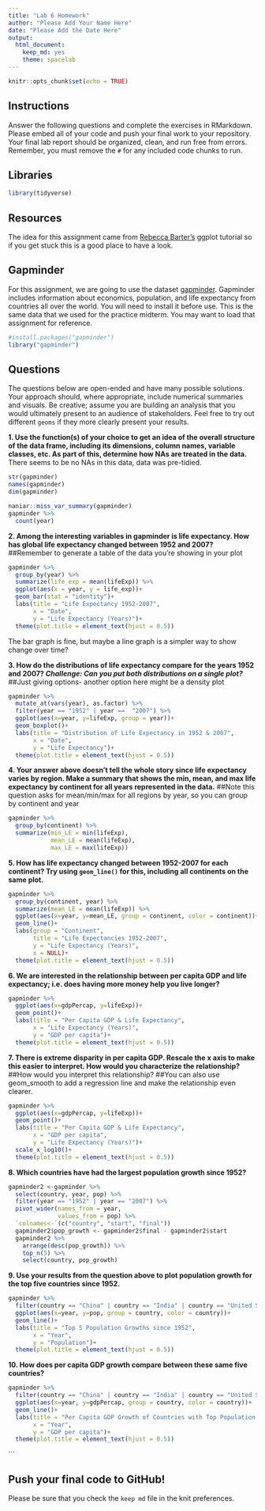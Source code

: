 ```yaml
---
title: "Lab 6 Homework"
author: "Please Add Your Name Here"
date: "Please Add the Date Here"
output:
  html_document: 
    keep_md: yes
    theme: spacelab
---
```


```r
knitr::opts_chunk$set(echo = TRUE)
```

## Instructions
Answer the following questions and complete the exercises in RMarkdown. Please embed all of your code and push your final work to your repository. Your final lab report should be organized, clean, and run free from errors. Remember, you must remove the `#` for any included code chunks to run.  

## Libraries
```r
library(tidyverse)
```

## Resources
The idea for this assignment came from [Rebecca Barter's](http://www.rebeccabarter.com/blog/2017-11-17-ggplot2_tutorial/) ggplot tutorial so if you get stuck this is a good place to have a look.  

## Gapminder
For this assignment, we are going to use the dataset [gapminder](https://cran.r-project.org/web/packages/gapminder/index.html). Gapminder includes information about economics, population, and life expectancy from countries all over the world. You will need to install it before use. This is the same data that we used for the practice midterm. You may want to load that assignment for reference.  
```r
#install.packages("gapminder")
library("gapminder")
```

## Questions
The questions below are open-ended and have many possible solutions. Your approach should, where appropriate, include numerical summaries and visuals. Be creative; assume you are building an analysis that you would ultimately present to an audience of stakeholders. Feel free to try out different `geoms` if they more clearly present your results.  

**1. Use the function(s) of your choice to get an idea of the overall structure of the data frame, including its dimensions, column names, variable classes, etc. As part of this, determine how NAs are treated in the data.**  
There seems to be no NAs in this data, data was pre-tidied.
```r
str(gapminder)
names(gapminder)
dim(gapminder)
```
```r
naniar::miss_var_summary(gapminder)
gapminder %>% 
  count(year)
```


**2. Among the interesting variables in gapminder is life expectancy. How has global life expectancy changed between 1952 and 2007?**
##Remember to generate a table of the data you're showing in your plot
```r
gapminder %>% 
  group_by(year) %>% 
  summarize(life_exp = mean(lifeExp)) %>% 
  ggplot(aes(x = year, y = life_exp))+
  geom_bar(stat = "identity")+
  labs(title = "Life Expectancy 1952-2007",
       x = "Date",
       y = "Life Expectancy (Years)")+
  theme(plot.title = element_text(hjust = 0.5))
```
The bar graph is fine, but maybe a line graph is a simpler way to show change over time?

**3. How do the distributions of life expectancy compare for the years 1952 and 2007? _Challenge: Can you put both distributions on a single plot?_**
##Just giving options- another option here might be a density plot
```r
gapminder %>% 
  mutate_at(vars(year), as.factor) %>% 
  filter(year == "1952" | year ==  "2007") %>% 
  ggplot(aes(x=year, y=lifeExp, group = year))+
  geom_boxplot()+
  labs(title = "Distribution of Life Expectancy in 1952 & 2007",
       x = "Date",
       y = "Life Expectancy")+
  theme(plot.title = element_text(hjust = 0.5))
```


**4. Your answer above doesn't tell the whole story since life expectancy varies by region. Make a summary that shows the min, mean, and max life expectancy by continent for all years represented in the data.**
##Note this question asks for mean/min/max for all regions by year, so you can group by continent and year
```r
gapminder %>% 
  group_by(continent) %>% 
  summarize(min_LE = min(lifeExp),
            mean_LE = mean(lifeExp),
            max_LE = max(lifeExp))
```


**5. How has life expectancy changed between 1952-2007 for each continent? Try using `geom_line()` for this, including all continents on the same  plot.**
```r
gapminder %>% 
  group_by(continent, year) %>% 
  summarize(mean_LE = mean(lifeExp)) %>% 
  ggplot(aes(x=year, y=mean_LE, group = continent, color = continent))+
  geom_line()+
  labs(group = "Continent",
       title = "Life Expectancies 1952-2007",
       y = "Life Expectancy (Years)",
       x = NULL)+
  theme(plot.title = element_text(hjust = 0.5))
```


**6. We are interested in the relationship between per capita GDP and life expectancy; i.e. does having more money help you live longer?**
```r
gapminder %>% 
  ggplot(aes(x=gdpPercap, y=lifeExp))+
  geom_point()+
  labs(title = "Per Capita GDP & Life Expectancy",
       x = "Life Expectancy (Years)",
       y = "GDP per capita")+
  theme(plot.title = element_text(hjust = 0.5))
```


**7. There is extreme disparity in per capita GDP. Rescale the x axis to make this easier to interpret. How would you characterize the relationship?**
##How would you interpret this relationship?
##You can also use geom_smooth to add a regression line and make the relationship even clearer.
```r
gapminder %>% 
  ggplot(aes(x=gdpPercap, y=lifeExp))+
  geom_point()+
  labs(title = "Per Capita GDP & Life Expectancy",
       x = "GDP per capita",
       y = "Life Expectancy (Years)")+
  scale_x_log10()+
  theme(plot.title = element_text(hjust = 0.5))
```


**8. Which countries have had the largest population growth since 1952?**
```r
gapminder2 <-gapminder %>% 
  select(country, year, pop) %>% 
  filter(year == "1952" | year == "2007") %>% 
  pivot_wider(names_from = year,
              values_from = pop) %>% 
  `colnames<-`(c("country", "start", "final"))
  gapminder2$pop_growth <- gapminder2$final - gapminder2$start
  gapminder2 %>% 
    arrange(desc(pop_growth)) %>% 
    top_n(5) %>% 
    select(country, pop_growth)
```


**9. Use your results from the question above to plot population growth for the top five countries since 1952.**
```r
gapminder %>% 
  filter(country == "China" | country == "India" | country == "United States" | country == "Indonesia" | country == "Brazil") %>% 
  ggplot(aes(x=year, y=pop, group = country, color = country))+
  geom_line()+
  labs(title = "Top 5 Population Growths since 1952",
       x = "Year",
       y = "Population")+
  theme(plot.title = element_text(hjust = 0.5))
```


**10. How does per capita GDP growth compare between these same five countries?**
```r
gapminder %>% 
  filter(country == "China" | country == "India" | country == "United States" | country == "Indonesia" | country == "Brazil") %>% 
  ggplot(aes(x=year, y=gdpPercap, group = country, color = country))+
  geom_line()+
  labs(title = "Per Capita GDP Growth of Countries with Top Population Growths since 1952",
       x = "Year",
       y = "GDP per capita")+
  theme(plot.title = element_text(hjust = 0.5))
```
```


## Push your final code to GitHub!
Please be sure that you check the `keep md` file in the knit preferences. 